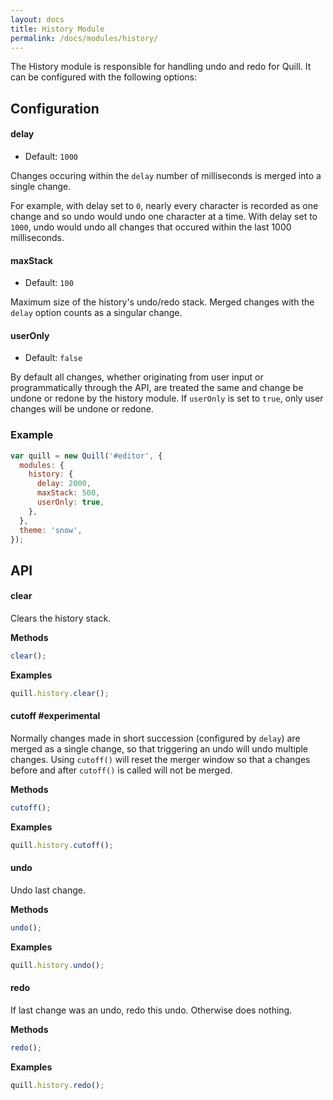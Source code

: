 ```yaml
---
layout: docs
title: History Module
permalink: /docs/modules/history/
---
```


The History module is responsible for handling undo and redo for Quill. It can be configured with the following options:

## Configuration

#### delay

- Default: `1000`

Changes occuring within the `delay` number of milliseconds is merged into a single change.

For example, with delay set to `0`, nearly every character is recorded as one change and so undo would undo one character at a time. With delay set to `1000`, undo would undo all changes that occured within the last 1000 milliseconds.

#### maxStack

- Default: `100`

Maximum size of the history's undo/redo stack. Merged changes with the `delay` option counts as a singular change.

#### userOnly

- Default: `false`

By default all changes, whether originating from user input or programmatically through the API, are treated the same and change be undone or redone by the history module. If `userOnly` is set to `true`, only user changes will be undone or redone.

### Example

```javascript
var quill = new Quill('#editor', {
  modules: {
    history: {
      delay: 2000,
      maxStack: 500,
      userOnly: true,
    },
  },
  theme: 'snow',
});
```

## API

#### clear

Clears the history stack.

**Methods**

```js
clear();
```

**Examples**

```js
quill.history.clear();
```

#### cutoff #experimental

Normally changes made in short succession (configured by `delay`) are merged as a single change, so that triggering an undo will undo multiple changes. Using `cutoff()` will reset the merger window so that a changes before and after `cutoff()` is called will not be merged.

**Methods**

```js
cutoff();
```

**Examples**

```js
quill.history.cutoff();
```

#### undo

Undo last change.

**Methods**

```js
undo();
```

**Examples**

```js
quill.history.undo();
```

#### redo

If last change was an undo, redo this undo. Otherwise does nothing.

**Methods**

```js
redo();
```

**Examples**

```js
quill.history.redo();
```
